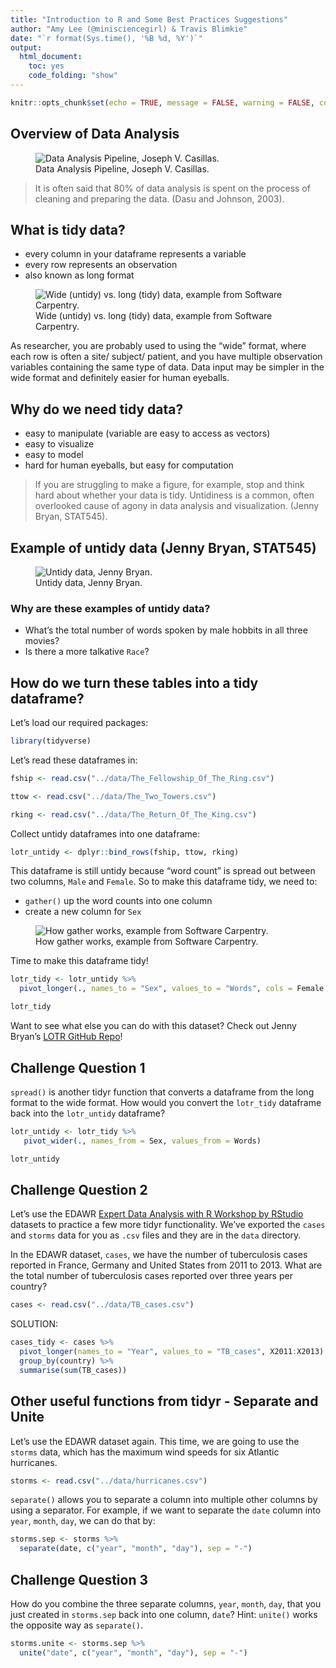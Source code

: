 ```yaml
---
title: "Introduction to R and Some Best Practices Suggestions"
author: "Amy Lee (@minisciencegirl) & Travis Blimkie"
date: "`r format(Sys.time(), '%B %d, %Y')`"
output:
  html_document:
    toc: yes
    code_folding: "show"
---
```


```r
knitr::opts_chunk$set(echo = TRUE, message = FALSE, warning = FALSE, comment = "")
```


## Overview of Data Analysis

![Data Analysis Pipeline, Joseph V. Casillas.](../images/DataAnalysis.png)

> It is often said that 80% of data analysis is spent on the process of cleaning
and preparing the data. (Dasu and Johnson, 2003).


## What is tidy data?
* every column in your dataframe represents a variable
* every row represents an observation
* also known as long format

![Wide (untidy) vs. long (tidy) data, example from Software Carpentry.](../images/wide_vs_long.png)

As researcher, you are probably used to using the "wide" format, where each row
is often a site/ subject/ patient, and you have multiple observation variables
containing the same type of data. Data input may be simpler in the wide format
and definitely easier for human eyeballs.

## Why do we need tidy data?
* easy to manipulate (variable are easy to access as vectors)
* easy to visualize
* easy to model
* hard for human eyeballs, but easy for computation

> If you are struggling to make a figure, for example, stop and think hard about
whether your data is tidy. Untidiness is a common, often overlooked cause of
agony in data analysis and visualization. (Jenny Bryan, STAT545).


## Example of untidy data (Jenny Bryan, STAT545)
![Untidy data, Jenny Bryan.](../images/untidy_lotr.png)


### Why are these examples of untidy data?
* What's the total number of words spoken by male hobbits in all three movies?
* Is there a more talkative `Race`? 


## How do we turn these tables into a tidy dataframe?

Let's load our required packages:

```r
library(tidyverse)
```


Let's read these dataframes in:

```r
fship <- read.csv("../data/The_Fellowship_Of_The_Ring.csv")

ttow <- read.csv("../data/The_Two_Towers.csv")

rking <- read.csv("../data/The_Return_Of_The_King.csv")
```


Collect untidy dataframes into one dataframe:

```r
lotr_untidy <- dplyr::bind_rows(fship, ttow, rking)
```

This dataframe is still untidy because "word count" is spread out between two
columns, `Male` and `Female`. So to make this dataframe tidy, we need to:

* `gather()` up the word counts into one column
* create a new column for `Sex`

![How gather works, example from Software Carpentry.](../images/how_gather_works.png)


Time to make this dataframe tidy!

```r
lotr_tidy <- lotr_untidy %>% 
  pivot_longer(., names_to = "Sex", values_to = "Words", cols = Female:Male)

lotr_tidy
```

Want to see what else you can do with this dataset? 
Check out Jenny Bryan's [LOTR GitHub Repo](https://github.com/jennybc/lotr-tidy)!

## Challenge Question 1

`spread()` is another tidyr function that converts a dataframe from the long
format to the wide format. How would you convert the `lotr_tidy` dataframe back
into the `lotr_untidy` dataframe?

```r
lotr_untidy <- lotr_tidy %>% 
   pivot_wider(., names_from = Sex, values_from = Words)

lotr_untidy
```


## Challenge Question 2

Let's use the EDAWR [Expert Data Analysis with R Workshop by
RStudio](https://github.com/rstudio/EDAWR) datasets to practice a few more tidyr
functionality. We've exported the `cases` and `storms` data for you as `.csv`
files and they are in the `data` directory.

In the EDAWR dataset, `cases`, we have the number of tuberculosis cases reported
in France, Germany and United States from 2011 to 2013. What are the total
number of tuberculosis cases reported over three years per country?

```r
cases <- read.csv("../data/TB_cases.csv")
```

SOLUTION:
```r
cases_tidy <- cases %>% 
  pivot_longer(names_to = "Year", values_to = "TB_cases", X2011:X2013) %>% 
  group_by(country) %>% 
  summarise(sum(TB_cases))
```


## Other useful functions from tidyr - Separate and Unite

Let's use the EDAWR dataset again. This time, we are going to use the `storms`
data, which has the maximum wind speeds for six Atlantic hurricanes.

```r
storms <- read.csv("../data/hurricanes.csv")
```

`separate()` allows you to separate a column into multiple other columns by
using a separator. For example, if we want to separate the `date` column into
`year`, `month`, `day`, we can do that by:

```r
storms.sep <- storms %>% 
  separate(date, c("year", "month", "day"), sep = "-")
```

## Challenge Question 3

How do you combine the three separate columns, `year`, `month`, `day`, that you
just created in `storms.sep` back into one column, `date`? Hint: `unite()` works
the opposite way as `separate()`.

```r
storms.unite <- storms.sep %>% 
  unite("date", c("year", "month", "day"), sep = "-")
```

<br>
